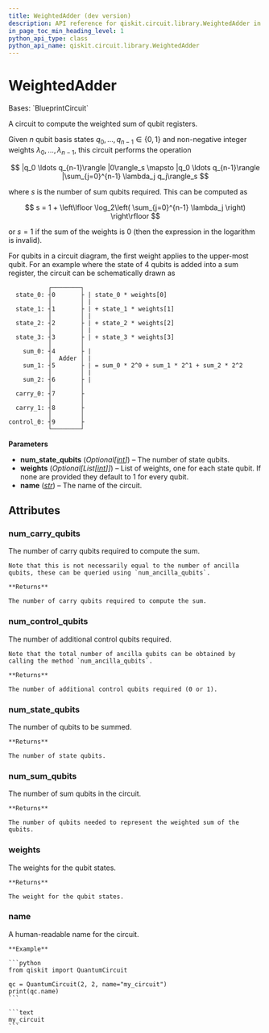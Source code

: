 ```yaml
---
title: WeightedAdder (dev version)
description: API reference for qiskit.circuit.library.WeightedAdder in the dev version of qiskit
in_page_toc_min_heading_level: 1
python_api_type: class
python_api_name: qiskit.circuit.library.WeightedAdder
---
```


# WeightedAdder

<Class id="qiskit.circuit.library.WeightedAdder" isDedicatedPage={true} github="https://github.com/Qiskit/qiskit/tree/main/qiskit/circuit/library/arithmetic/weighted_adder.py#L26-L357" signature="qiskit.circuit.library.WeightedAdder(num_state_qubits=None, weights=None, name='adder')" modifiers="class">
  Bases: `BlueprintCircuit`

  A circuit to compute the weighted sum of qubit registers.

  Given $n$ qubit basis states $q_0, \ldots, q_{n-1} \in \{0, 1\}$ and non-negative integer weights $\lambda_0, \ldots, \lambda_{n-1}$, this circuit performs the operation

$$
|q_0 \ldots q_{n-1}\rangle |0\rangle_s
\mapsto |q_0 \ldots q_{n-1}\rangle |\sum_{j=0}^{n-1} \lambda_j q_j\rangle_s
$$

  where $s$ is the number of sum qubits required. This can be computed as

$$
s = 1 + \left\lfloor \log_2\left( \sum_{j=0}^{n-1} \lambda_j \right) \right\rfloor
$$

  or $s = 1$ if the sum of the weights is 0 (then the expression in the logarithm is invalid).

  For qubits in a circuit diagram, the first weight applies to the upper-most qubit. For an example where the state of 4 qubits is added into a sum register, the circuit can be schematically drawn as

  ```text
             ┌────────┐
    state_0: ┤0       ├ | state_0 * weights[0]
             │        │ |
    state_1: ┤1       ├ | + state_1 * weights[1]
             │        │ |
    state_2: ┤2       ├ | + state_2 * weights[2]
             │        │ |
    state_3: ┤3       ├ | + state_3 * weights[3]
             │        │
      sum_0: ┤4       ├ |
             │  Adder │ |
      sum_1: ┤5       ├ | = sum_0 * 2^0 + sum_1 * 2^1 + sum_2 * 2^2
             │        │ |
      sum_2: ┤6       ├ |
             │        │
    carry_0: ┤7       ├
             │        │
    carry_1: ┤8       ├
             │        │
  control_0: ┤9       ├
             └────────┘
  ```

  **Parameters**

  *   **num\_state\_qubits** (*Optional\[*[*int*](https://docs.python.org/3/library/functions.html#int "(in Python v3.13)")*]*) – The number of state qubits.
  *   **weights** (*Optional\[List\[*[*int*](https://docs.python.org/3/library/functions.html#int "(in Python v3.13)")*]]*) – List of weights, one for each state qubit. If none are provided they default to 1 for every qubit.
  *   **name** ([*str*](https://docs.python.org/3/library/stdtypes.html#str "(in Python v3.13)")) – The name of the circuit.

  ## Attributes

  ### num\_carry\_qubits

  <Attribute id="qiskit.circuit.library.WeightedAdder.num_carry_qubits">
    The number of carry qubits required to compute the sum.

    Note that this is not necessarily equal to the number of ancilla qubits, these can be queried using `num_ancilla_qubits`.

    **Returns**

    The number of carry qubits required to compute the sum.
  </Attribute>

  ### num\_control\_qubits

  <Attribute id="qiskit.circuit.library.WeightedAdder.num_control_qubits">
    The number of additional control qubits required.

    Note that the total number of ancilla qubits can be obtained by calling the method `num_ancilla_qubits`.

    **Returns**

    The number of additional control qubits required (0 or 1).
  </Attribute>

  ### num\_state\_qubits

  <Attribute id="qiskit.circuit.library.WeightedAdder.num_state_qubits">
    The number of qubits to be summed.

    **Returns**

    The number of state qubits.
  </Attribute>

  ### num\_sum\_qubits

  <Attribute id="qiskit.circuit.library.WeightedAdder.num_sum_qubits">
    The number of sum qubits in the circuit.

    **Returns**

    The number of qubits needed to represent the weighted sum of the qubits.
  </Attribute>

  ### weights

  <Attribute id="qiskit.circuit.library.WeightedAdder.weights">
    The weights for the qubit states.

    **Returns**

    The weight for the qubit states.
  </Attribute>

  ### name

  <Attribute id="qiskit.circuit.library.WeightedAdder.name" attributeTypeHint="str">
    A human-readable name for the circuit.

    **Example**

    ```python
    from qiskit import QuantumCircuit

    qc = QuantumCircuit(2, 2, name="my_circuit")
    print(qc.name)
    ```

    ```text
    my_circuit
    ```
  </Attribute>
</Class>

